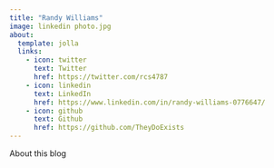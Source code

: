 ```yaml
---
title: "Randy Williams"
image: linkedin photo.jpg
about:
  template: jolla
  links:
    - icon: twitter
      text: Twitter
      href: https://twitter.com/rcs4787
    - icon: linkedin
      text: LinkedIn
      href: https://www.linkedin.com/in/randy-williams-0776647/
    - icon: github
      text: Github
      href: https://github.com/TheyDoExists
---
```


About this blog

